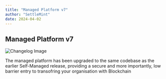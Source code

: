 ```yaml
---
title: "Managed Platform v7"
author: "SettleMint"
date: 2024-04-02
---
```


## Managed Platform v7

![Changelog Image](./assets/managed-platform-v7.png)

The managed platform has been upgraded to the same codebase as the earlier
Self-Managed release, providing a secure and more importantly, low barrier entry
to transofring your organisation with Blockchain

